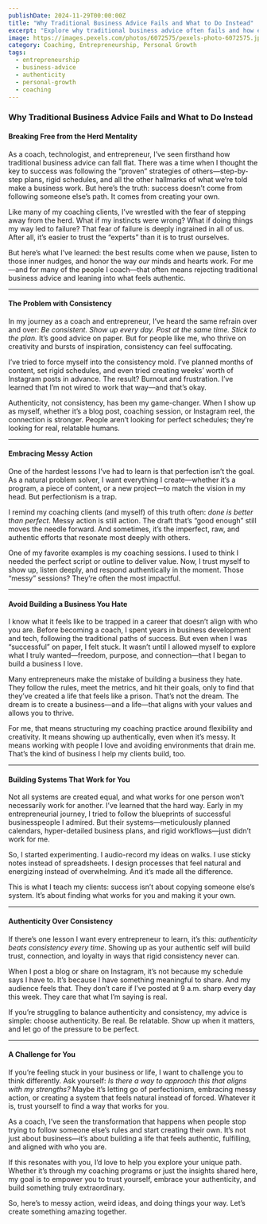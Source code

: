 ```yaml
---
publishDate: 2024-11-29T00:00:00Z
title: "Why Traditional Business Advice Fails and What to Do Instead"
excerpt: "Explore why traditional business advice often fails and how embracing authenticity and personalized strategies can lead to greater success and fulfillment."
image: https://images.pexels.com/photos/6072575/pexels-photo-6072575.jpeg
category: Coaching, Entrepreneurship, Personal Growth
tags:
  - entrepreneurship
  - business-advice
  - authenticity
  - personal-growth
  - coaching
---
```


### Why Traditional Business Advice Fails and What to Do Instead

#### **Breaking Free from the Herd Mentality**
As a coach, technologist, and entrepreneur, I’ve seen firsthand how traditional business advice can fall flat. There was a time when I thought the key to success was following the “proven” strategies of others—step-by-step plans, rigid schedules, and all the other hallmarks of what we’re told make a business work. But here’s the truth: success doesn’t come from following someone else’s path. It comes from creating your own.

Like many of my coaching clients, I’ve wrestled with the fear of stepping away from the herd. What if my instincts were wrong? What if doing things my way led to failure? That fear of failure is deeply ingrained in all of us. After all, it’s easier to trust the “experts” than it is to trust ourselves.

But here’s what I’ve learned: the best results come when we pause, listen to those inner nudges, and honor the way *our* minds and hearts work. For me—and for many of the people I coach—that often means rejecting traditional business advice and leaning into what feels authentic.

---

#### **The Problem with Consistency**
In my journey as a coach and entrepreneur, I’ve heard the same refrain over and over: *Be consistent. Show up every day. Post at the same time. Stick to the plan.* It’s good advice on paper. But for people like me, who thrive on creativity and bursts of inspiration, consistency can feel suffocating.

I’ve tried to force myself into the consistency mold. I’ve planned months of content, set rigid schedules, and even tried creating weeks’ worth of Instagram posts in advance. The result? Burnout and frustration. I’ve learned that I’m not wired to work that way—and that’s okay.

Authenticity, not consistency, has been my game-changer. When I show up as myself, whether it’s a blog post, coaching session, or Instagram reel, the connection is stronger. People aren’t looking for perfect schedules; they’re looking for real, relatable humans.

---

#### **Embracing Messy Action**
One of the hardest lessons I’ve had to learn is that perfection isn’t the goal. As a natural problem solver, I want everything I create—whether it’s a program, a piece of content, or a new project—to match the vision in my head. But perfectionism is a trap.

I remind my coaching clients (and myself) of this truth often: *done is better than perfect*. Messy action is still action. The draft that’s “good enough” still moves the needle forward. And sometimes, it’s the imperfect, raw, and authentic efforts that resonate most deeply with others.

One of my favorite examples is my coaching sessions. I used to think I needed the perfect script or outline to deliver value. Now, I trust myself to show up, listen deeply, and respond authentically in the moment. Those “messy” sessions? They’re often the most impactful.

---

#### **Avoid Building a Business You Hate**
I know what it feels like to be trapped in a career that doesn’t align with who you are. Before becoming a coach, I spent years in business development and tech, following the traditional paths of success. But even when I was “successful” on paper, I felt stuck. It wasn’t until I allowed myself to explore what I truly wanted—freedom, purpose, and connection—that I began to build a business I love.

Many entrepreneurs make the mistake of building a business they hate. They follow the rules, meet the metrics, and hit their goals, only to find that they’ve created a life that feels like a prison. That’s not the dream. The dream is to create a business—and a life—that aligns with your values and allows you to thrive.

For me, that means structuring my coaching practice around flexibility and creativity. It means showing up authentically, even when it’s messy. It means working with people I love and avoiding environments that drain me. That’s the kind of business I help my clients build, too.

---

#### **Building Systems That Work for You**
Not all systems are created equal, and what works for one person won’t necessarily work for another. I’ve learned that the hard way. Early in my entrepreneurial journey, I tried to follow the blueprints of successful businesspeople I admired. But their systems—meticulously planned calendars, hyper-detailed business plans, and rigid workflows—just didn’t work for me.

So, I started experimenting. I audio-record my ideas on walks. I use sticky notes instead of spreadsheets. I design processes that feel natural and energizing instead of overwhelming. And it’s made all the difference.

This is what I teach my clients: success isn’t about copying someone else’s system. It’s about finding what works for you and making it your own.

---

#### **Authenticity Over Consistency**
If there’s one lesson I want every entrepreneur to learn, it’s this: *authenticity beats consistency every time*. Showing up as your authentic self will build trust, connection, and loyalty in ways that rigid consistency never can.

When I post a blog or share on Instagram, it’s not because my schedule says I have to. It’s because I have something meaningful to share. And my audience feels that. They don’t care if I’ve posted at 9 a.m. sharp every day this week. They care that what I’m saying is real.

If you’re struggling to balance authenticity and consistency, my advice is simple: choose authenticity. Be real. Be relatable. Show up when it matters, and let go of the pressure to be perfect.

---

#### **A Challenge for You**
If you’re feeling stuck in your business or life, I want to challenge you to think differently. Ask yourself: *Is there a way to approach this that aligns with my strengths?* Maybe it’s letting go of perfectionism, embracing messy action, or creating a system that feels natural instead of forced. Whatever it is, trust yourself to find a way that works for you.

As a coach, I’ve seen the transformation that happens when people stop trying to follow someone else’s rules and start creating their own. It’s not just about business—it’s about building a life that feels authentic, fulfilling, and aligned with who you are.

If this resonates with you, I’d love to help you explore your unique path. Whether it’s through my coaching programs or just the insights shared here, my goal is to empower you to trust yourself, embrace your authenticity, and build something truly extraordinary.

So, here’s to messy action, weird ideas, and doing things your way. Let’s create something amazing together.


